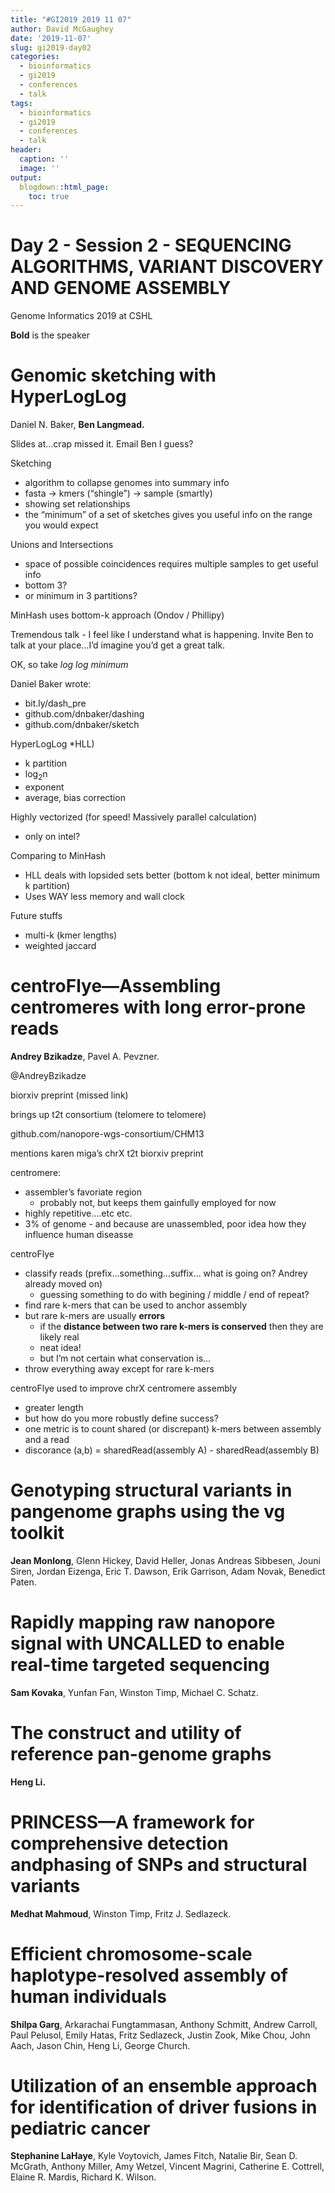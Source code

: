 ```yaml
---
title: "#GI2019 2019 11 07"
author: David McGaughey
date: '2019-11-07'
slug: gi2019-day02
categories:
  - bioinformatics
  - gi2019
  - conferences
  - talk
tags:
  - bioinformatics
  - gi2019
  - conferences
  - talk
header:
  caption: ''
  image: ''
output:
  blogdown::html_page:
    toc: true
---
```


# Day 2 - Session 2 - SEQUENCING ALGORITHMS, VARIANT DISCOVERY AND GENOME ASSEMBLY

Genome Informatics 2019 at CSHL

**Bold** is the speaker

# Genomic sketching with HyperLogLog
Daniel N. Baker, **Ben Langmead.**

Slides at...crap missed it. Email Ben I guess?

Sketching

  - algorithm to collapse genomes into summary info
  - fasta -> kmers ("shingle") -> sample (smartly)
  - showing set relationships
  - the "minimum" of a set of sketches gives you useful info on the range you would expect

Unions and Intersections

  - space of possible coincidences requires multiple samples to get useful info
  - bottom 3? 
  - or minimum in 3 partitions?
  
MinHash uses bottom-k approach (Ondov / Phillipy)

Tremendous talk - I feel like I understand what is happening. Invite Ben to talk at your place...I'd imagine you'd get a great talk. 

OK, so take *log log minimum*

Daniel Baker wrote: 

  - bit.ly/dash_pre
  - github.com/dnbaker/dashing
  - github.com/dnbaker/sketch
  
HyperLogLog *HLL)

  - k partition
  - log<sub>2</sub>n
  - exponent
  - average, bias correction
  
Highly vectorized (for speed! Massively parallel calculation)

  - only on intel? 
  
Comparing to MinHash

  - HLL deals with lopsided sets better (bottom k not ideal, better minimum k partition)
  - Uses WAY less memory and wall clock
  
Future stuffs

  - multi-k (kmer lengths)
  - weighted jaccard

# centroFlye—Assembling centromeres with long error-prone reads 
**Andrey Bzikadze**, Pavel A. Pevzner.

@AndreyBzikadze

biorxiv preprint (missed link)

brings up t2t consortium (telomere to telomere)

github.com/nanopore-wgs-consortium/CHM13

mentions karen miga's chrX t2t biorxiv preprint

centromere:

  - assembler's favoriate region
    - probably not, but keeps them gainfully employed for now
  - highly repetitive....etc etc.
  - 3% of genome - and because are unassembled, poor idea how they influence human diseasse
  
centroFlye

  - classify reads (prefix...something...suffix... what is going on? Andrey already moved on)
    - guessing something to do with begining / middle / end of repeat?
  - find rare k-mers that can be used to anchor assembly
  - but rare k-mers are usually **errors** 
    - if the **distance between two rare k-mers is conserved** then they are likely real
    - neat idea!
    - but I'm not certain what conservation is...
  - throw everything away except for rare k-mers

centroFlye used to improve chrX centromere assembly
  
  - greater length
  - but how do you more robustly define success?
  - one metric is to count shared (or discrepant) k-mers between assembly and a read
  - discorance (a,b) = sharedRead(assembly A) - sharedRead(assembly B)


# Genotyping structural variants in pangenome graphs using the vg toolkit
**Jean Monlong**, Glenn Hickey, David Heller, Jonas Andreas Sibbesen, Jouni Siren, Jordan Eizenga, Eric T. Dawson, Erik Garrison, Adam Novak, Benedict Paten.



# Rapidly mapping raw nanopore signal with UNCALLED to enable real-time targeted sequencing
**Sam Kovaka**, Yunfan Fan, Winston Timp, Michael C. Schatz.

# The construct and utility of reference pan-genome graphs
**Heng Li.**

# PRINCESS—A framework for comprehensive detection andphasing of SNPs and structural variants
**Medhat Mahmoud**, Winston Timp, Fritz J. Sedlazeck.  

# Efficient chromosome-scale haplotype-resolved assembly of human individuals
**Shilpa Garg**, Arkarachai Fungtammasan, Anthony Schmitt, Andrew
Carroll, Paul Pelusol, Emily Hatas, Fritz Sedlazeck, Justin Zook, Mike
Chou, John Aach, Jason Chin, Heng Li, George Church.

# Utilization of an ensemble approach for identification of driver fusions in pediatric cancer
**Stephanine LaHaye**, Kyle Voytovich, James Fitch, Natalie Bir, Sean D. McGrath, Anthony Miller, Amy Wetzel, Vincent Magrini, Catherine E. Cottrell, Elaine R. Mardis, Richard K. Wilson.